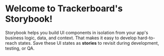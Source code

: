 
<Meta title="About/Introduction" />

# Welcome to Trackerboard's Storybook!

Storybook helps you build UI components in isolation from your app's business logic, data, and context.
That makes it easy to develop hard-to-reach states. Save these UI states as **stories** to revisit during development, testing, or QA.
